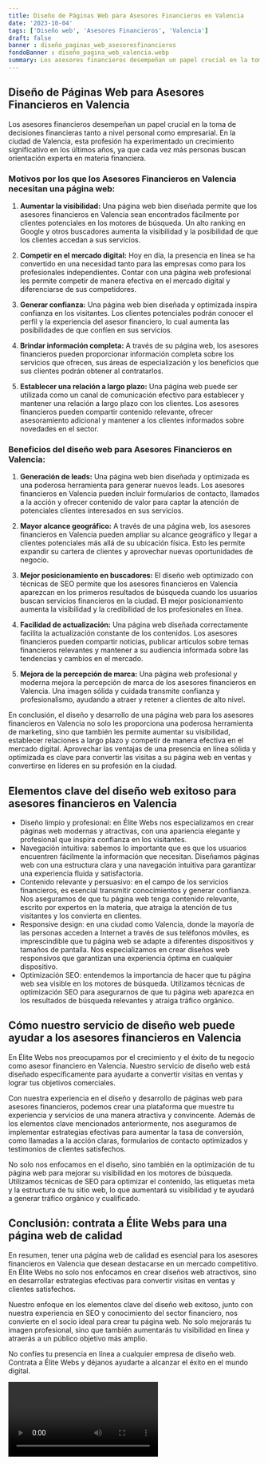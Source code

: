 ```yaml
---
title: Diseño de Páginas Web para Asesores Financieros en Valencia
date: '2023-10-04'
tags: ['Diseño web', 'Asesores Financieros', 'Valencia']
draft: false
banner : diseño_paginas_web_asesoresfinancieros
fondoBanner : diseño_pagina_web_valencia.webp
summary: Los asesores financieros desempeñan un papel crucial en la toma de decisiones financieras tanto a nivel personal como empresarial. En la ciudad de Valencia, esta profesión ha experimentado un crecimiento significativo en los últimos años, ya que cada vez más personas buscan orientación experta en materia financiera.
---
```


## Diseño de Páginas Web para Asesores Financieros en Valencia

Los asesores financieros desempeñan un papel crucial en la toma de decisiones financieras tanto a nivel personal como empresarial. En la ciudad de Valencia, esta profesión ha experimentado un crecimiento significativo en los últimos años, ya que cada vez más personas buscan orientación experta en materia financiera.

### Motivos por los que los Asesores Financieros en Valencia necesitan una página web:

1. **Aumentar la visibilidad:** Una página web bien diseñada permite que los asesores financieros en Valencia sean encontrados fácilmente por clientes potenciales en los motores de búsqueda. Un alto ranking en Google y otros buscadores aumenta la visibilidad y la posibilidad de que los clientes accedan a sus servicios.

2. **Competir en el mercado digital:** Hoy en día, la presencia en línea se ha convertido en una necesidad tanto para las empresas como para los profesionales independientes. Contar con una página web profesional les permite competir de manera efectiva en el mercado digital y diferenciarse de sus competidores.

3. **Generar confianza:** Una página web bien diseñada y optimizada inspira confianza en los visitantes. Los clientes potenciales podrán conocer el perfil y la experiencia del asesor financiero, lo cual aumenta las posibilidades de que confíen en sus servicios.

4. **Brindar información completa:** A través de su página web, los asesores financieros pueden proporcionar información completa sobre los servicios que ofrecen, sus áreas de especialización y los beneficios que sus clientes podrán obtener al contratarlos.

5. **Establecer una relación a largo plazo:** Una página web puede ser utilizada como un canal de comunicación efectivo para establecer y mantener una relación a largo plazo con los clientes. Los asesores financieros pueden compartir contenido relevante, ofrecer asesoramiento adicional y mantener a los clientes informados sobre novedades en el sector.

### Beneficios del diseño web para Asesores Financieros en Valencia:

1. **Generación de leads:** Una página web bien diseñada y optimizada es una poderosa herramienta para generar nuevos leads. Los asesores financieros en Valencia pueden incluir formularios de contacto, llamados a la acción y ofrecer contenido de valor para captar la atención de potenciales clientes interesados en sus servicios.

2. **Mayor alcance geográfico:** A través de una página web, los asesores financieros en Valencia pueden ampliar su alcance geográfico y llegar a clientes potenciales más allá de su ubicación física. Esto les permite expandir su cartera de clientes y aprovechar nuevas oportunidades de negocio.

3. **Mejor posicionamiento en buscadores:** El diseño web optimizado con técnicas de SEO permite que los asesores financieros en Valencia aparezcan en los primeros resultados de búsqueda cuando los usuarios buscan servicios financieros en la ciudad. El mejor posicionamiento aumenta la visibilidad y la credibilidad de los profesionales en línea.

4. **Facilidad de actualización:** Una página web diseñada correctamente facilita la actualización constante de los contenidos. Los asesores financieros pueden compartir noticias, publicar artículos sobre temas financieros relevantes y mantener a su audiencia informada sobre las tendencias y cambios en el mercado.

5. **Mejora de la percepción de marca:** Una página web profesional y moderna mejora la percepción de marca de los asesores financieros en Valencia. Una imagen sólida y cuidada transmite confianza y profesionalismo, ayudando a atraer y retener a clientes de alto nivel.

En conclusión, el diseño y desarrollo de una página web para los asesores financieros en Valencia no solo les proporciona una poderosa herramienta de marketing, sino que también les permite aumentar su visibilidad, establecer relaciones a largo plazo y competir de manera efectiva en el mercado digital. Aprovechar las ventajas de una presencia en línea sólida y optimizada es clave para convertir las visitas a su página web en ventas y convertirse en líderes en su profesión en la ciudad.

<GifSeo />

<Cta />

## Elementos clave del diseño web exitoso para asesores financieros en Valencia

- Diseño limpio y profesional: en Élite Webs nos especializamos en crear páginas web modernas y atractivas, con una apariencia elegante y profesional que inspira confianza en los visitantes.
- Navegación intuitiva: sabemos lo importante que es que los usuarios encuentren fácilmente la información que necesitan. Diseñamos páginas web con una estructura clara y una navegación intuitiva para garantizar una experiencia fluida y satisfactoria.
- Contenido relevante y persuasivo: en el campo de los servicios financieros, es esencial transmitir conocimientos y generar confianza. Nos aseguramos de que tu página web tenga contenido relevante, escrito por expertos en la materia, que atraiga la atención de tus visitantes y los convierta en clientes.
- Responsive design: en una ciudad como Valencia, donde la mayoría de las personas acceden a Internet a través de sus teléfonos móviles, es imprescindible que tu página web se adapte a diferentes dispositivos y tamaños de pantalla. Nos especializamos en crear diseños web responsivos que garantizan una experiencia óptima en cualquier dispositivo.
- Optimización SEO: entendemos la importancia de hacer que tu página web sea visible en los motores de búsqueda. Utilizamos técnicas de optimización SEO para asegurarnos de que tu página web aparezca en los resultados de búsqueda relevantes y atraiga tráfico orgánico.

## Cómo nuestro servicio de diseño web puede ayudar a los asesores financieros en Valencia

En Élite Webs nos preocupamos por el crecimiento y el éxito de tu negocio como asesor financiero en Valencia. Nuestro servicio de diseño web está diseñado específicamente para ayudarte a convertir visitas en ventas y lograr tus objetivos comerciales. 

Con nuestra experiencia en el diseño y desarrollo de páginas web para asesores financieros, podemos crear una plataforma que muestre tu experiencia y servicios de una manera atractiva y convincente. Además de los elementos clave mencionados anteriormente, nos aseguramos de implementar estrategias efectivas para aumentar la tasa de conversión, como llamadas a la acción claras, formularios de contacto optimizados y testimonios de clientes satisfechos.

No solo nos enfocamos en el diseño, sino también en la optimización de tu página web para mejorar su visibilidad en los motores de búsqueda. Utilizamos técnicas de SEO para optimizar el contenido, las etiquetas meta y la estructura de tu sitio web, lo que aumentará su visibilidad y te ayudará a generar tráfico orgánico y cualificado.

## Conclusión: contrata a Élite Webs para una página web de calidad

En resumen, tener una página web de calidad es esencial para los asesores financieros en Valencia que desean destacarse en un mercado competitivo. En Élite Webs no solo nos enfocamos en crear diseños web atractivos, sino en desarrollar estrategias efectivas para convertir visitas en ventas y clientes satisfechos.

Nuestro enfoque en los elementos clave del diseño web exitoso, junto con nuestra experiencia en SEO y conocimiento del sector financiero, nos convierte en el socio ideal para crear tu página web. No solo mejorarás tu imagen profesional, sino que también aumentarás tu visibilidad en línea y atraerás a un público objetivo más amplio.

No confíes tu presencia en línea a cualquier empresa de diseño web. Contrata a Élite Webs y déjanos ayudarte a alcanzar el éxito en el mundo digital.

<Video />

<CtaBot job='Asesores Financieros' city='Valencia'/>

<Gmaps query='Valencia+españa+maps' />